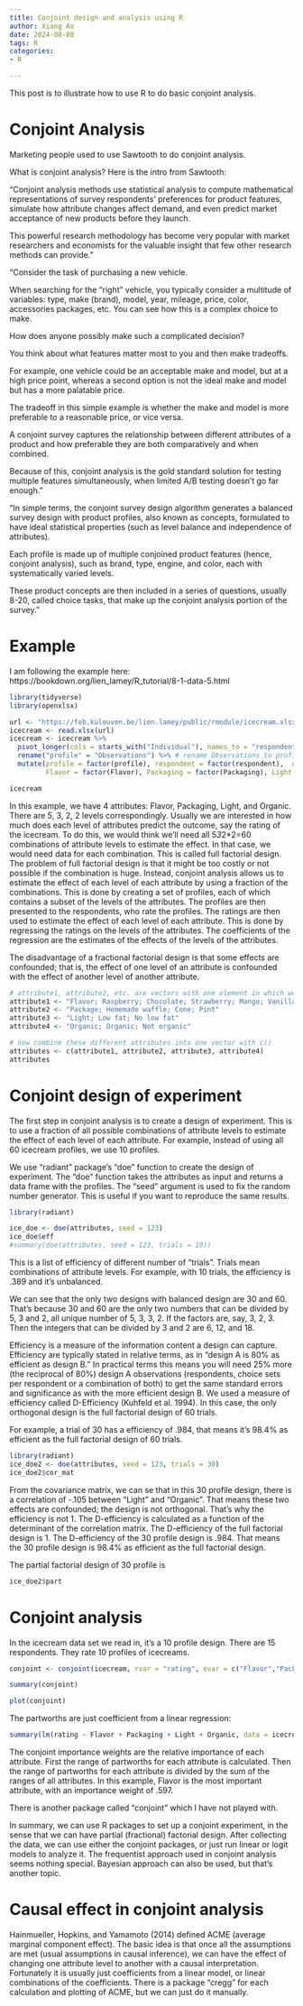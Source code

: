 ```yaml
---
title: Conjoint design and analysis using R
author: Xiang Ao
date: 2024-08-08 
tags: R
categories:
- R

---
```


This post is to illustrate how to use R to do basic conjoint analysis.  

# Conjoint Analysis

Marketing people used to use Sawtooth to do conjoint analysis.

What is conjoint analysis?  Here is the intro from Sawtooth:

"Conjoint analysis methods use statistical analysis to compute mathematical representations of survey respondents’ preferences for product features, simulate how attribute changes affect demand, and even predict market acceptance of new products before they launch.

This powerful research methodology has become very popular with market researchers and economists for the valuable insight that few other research methods can provide."

"Consider the task of purchasing a new vehicle.

When searching for the “right” vehicle, you typically consider a multitude of variables: type, make (brand), model, year, mileage, price, color, accessories packages, etc. You can see how this is a complex choice to make.

How does anyone possibly make such a complicated decision?

You think about what features matter most to you and then make tradeoffs.

For example, one vehicle could be an acceptable make and model, but at a high price point, whereas a second option is not the ideal make and model but has a more palatable price.

The tradeoff in this simple example is whether the make and model is more preferable to a reasonable price, or vice versa.

A conjoint survey captures the relationship between different attributes of a product and how preferable they are both comparatively and when combined.

Because of this, conjoint analysis is the gold standard solution for testing multiple features simultaneously, when limited A/B testing doesn’t go far enough."

"In simple terms, the conjoint survey design algorithm generates a balanced survey design with product profiles, also known as concepts, formulated to have ideal statistical properties (such as level balance and independence of attributes).

Each profile is made up of multiple conjoined product features (hence, conjoint analysis), such as brand, type, engine, and color, each with systematically varied levels.

These product concepts are then included in a series of questions, usually 8-20, called choice tasks, that make up the conjoint analysis portion of the survey."



# Example

I am following the example here: https://bookdown.org/lien_lamey/R_tutorial/8-1-data-5.html



```r
library(tidyverse)
library(openxlsx)

url <- "https://feb.kuleuven.be/lien.lamey/public/rmodule/icecream.xlsx"
icecream <- read.xlsx(url)
icecream <- icecream %>% 
  pivot_longer(cols = starts_with("Individual"), names_to = "respondent", values_to = "rating") %>% # respondent keeps track of the respondent, rating will store the respondent's ratings, and we want to stack every variable that starts with Individual
  rename("profile" = "Observations") %>% # rename Observations to profile
  mutate(profile = factor(profile), respondent = factor(respondent),  # factorize identifiers
         Flavor = factor(Flavor), Packaging = factor(Packaging), Light = factor(Light), Organic = factor(Organic)) # factorize the ice cream attributes

icecream
```

In this example, we have 4 attributes: Flavor, Packaging, Light, and Organic.  There are 5, 3, 2, 2 levels correspondingly.  Usually we are interested in how much does each level of attributes predict the outcome, say the rating of the icecream.  To do this, we would think we'll need all 5*3*2*2=60 combinations of attribute levels to estimate the effect.  In that case, we would need data for each combination.  This is called full factorial design.  The problem of full factorial design is that it might be too costly or not possible if the combination is huge.  Instead, conjoint analysis allows us to estimate the effect of each level of each attribute by using a fraction of the combinations.  This is done by creating a set of profiles, each of which contains a subset of the levels of the attributes.  The profiles are then presented to the respondents, who rate the profiles.  The ratings are then used to estimate the effect of each level of each attribute.  This is done by regressing the ratings on the levels of the attributes.  The coefficients of the regression are the estimates of the effects of the levels of the attributes. 

The disadvantage of a fractional factorial design is that some effects are confounded; that is,  the effect of one level of an attribute is confounded with the effect of another level of another attribute.  

```r

# attribute1, attribute2, etc. are vectors with one element in which we first provide the name of the attribute followed by a semi-colon and then provide all the levels of the attributes separated by semi-colons
attribute1 <- "Flavor; Raspberry; Chocolate; Strawberry; Mango; Vanilla"
attribute2 <- "Package; Homemade waffle; Cone; Pint"
attribute3 <- "Light; Low fat; No low fat"
attribute4 <- "Organic; Organic; Not organic"

# now combine these different attributes into one vector with c()
attributes <- c(attribute1, attribute2, attribute3, attribute4)
attributes
```
 
# Conjoint design of experiment
 
The first step in conjoint analysis is to create a design of experiment.  This is to use a fraction of all possible combinations of attribute levels to estimate the effect of each level of each attribute.  For example, instead of using all 60 icecream profiles, we use 10 profiles.     

We use "radiant" package's "doe" function to create the design of experiment.  The "doe" function takes the attributes as input and returns a data frame with the profiles.  The "seed" argument is used to fix the random number generator.  This is useful if you want to reproduce the same results.  



```r
library(radiant)

ice_doe <- doe(attributes, seed = 123)
ice_doe$eff
#summary(doe(attributes, seed = 123, trials = 10))

```

This is a list of efficiency of different number of "trials".  Trials mean combinations of attribute levels.  For example, with 10 trials, the efficiency is .389 and it's unbalanced.  

We can see that the only two designs with balanced design are 30 and 60.  That's because 30 and 60 are the only two numbers that can be divided by 5, 3 and 2, all unique number of 5, 3, 3, 2.  If the factors are, say, 3, 2, 3.  Then the integers that can be divided by 3 and 2 are 6, 12, and 18.  


Efficiency is a measure of the information content a design can capture. Efficiency are
typically stated in relative terms, as in “design A is 80% as efficient as design B.” In
practical terms this means you will need 25% more (the reciprocal of 80%) design A
observations (respondents, choice sets per respondent or a combination of both) to get the
same standard errors and significance as with the more efficient design B. We used a
measure of efficiency called D-Efficiency (Kuhfeld et al. 1994).  In this case, the only orthogonal design is the full factorial design of 60 trials.  

For example, a trial of 30 has a efficiency of .984, that means it's 98.4% as efficient as the full factorial design of 60 trials.  


```r
library(radiant)
ice_doe2 <- doe(attributes, seed = 123, trials = 30)
ice_doe2$cor_mat

```


From the covariance matrix, we can se that in this 30 profile design, there is a correlation of -.105 between "Light" and "Organic".  That means these two effects are confounded; the design is not orthogonal.  That's why the efficiency is not 1.  The D-efficiency is calculated as a function of the determinant of the correlation matrix.  The D-efficiency of the full factorial design is 1.  The D-efficiency of the 30 profile design is .984.  That means the 30 profile design is 98.4% as efficient as the full factorial design.

The partial factorial design of 30 profile is 


```r

ice_doe2$part

```

# Conjoint analysis

In the icecream data set we read in, it's a 10 profile design.  There are 15 respondents.  They rate 10 profiles of icecreams.



```r
conjoint <- conjoint(icecream, rvar = "rating", evar = c("Flavor","Packaging","Light","Organic")) 

summary(conjoint)

```

```r

plot(conjoint)

```
The partworths are just coefficient from a linear regression:

```r
summary(lm(rating ~ Flavor + Packaging + Light + Organic, data = icecream))

```

The conjoint importance weights are the relative importance of each attribute.  First the range of partworths for each attribute is calculated.  Then the range of partworths for each attribute is divided by the sum of the ranges of all attributes.  In this example, Flavor is the most important attribute, with an importance weight of .597.  

There is another package called "conjoint" which I have not played with.   

In summary, we can use R packages to set up a conjoint experiment, in the sense that we can have partial (fractional) factorial design.  After collecting the data, we can use either the conjoint packages, or just run linear or logit models to analyze it.  The frequentist approach used in conjoint analysis seems nothing special.  Bayesian approach can also be used, but that's another topic.  

# Causal effect in conjoint analysis

Hainmueller, Hopkins, and Yamamoto (2014) defined ACME (average marginal component effect). The basic idea is that once all the assumptions are met (usual assumptions in causal inference), we can have the effect of changing one attribute level to another with a causal interpretation.  Fortunately it is usually just coefficients from a linear model, or linear combinations of the coefficients.  There is a package "cregg" for each calculation and plotting of ACME, but we can just do it manually.  

 
